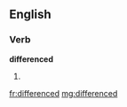 ==English==

===Verb===
'''differenced'''

# {{past of|[[difference]]}}

[[fr:differenced]]
[[mg:differenced]]